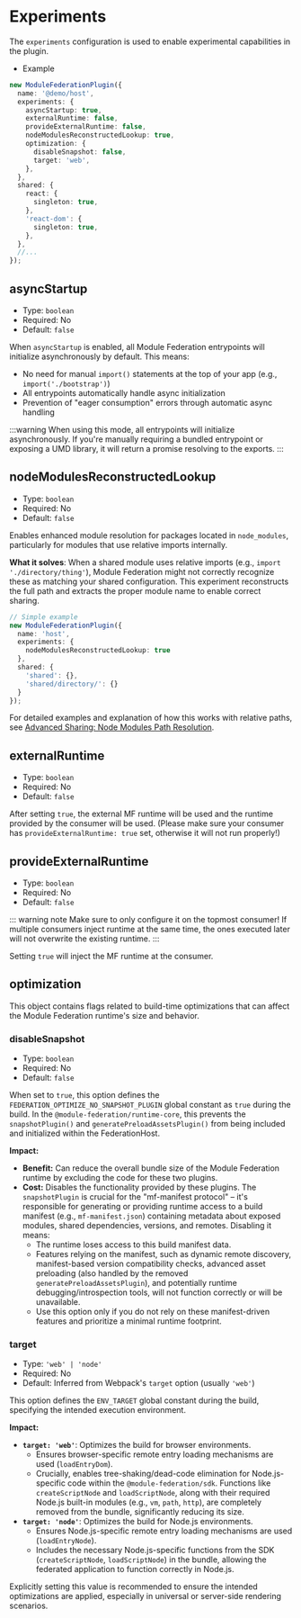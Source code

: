 # Experiments

The `experiments` configuration is used to enable experimental capabilities in the plugin.

- Example

```ts
new ModuleFederationPlugin({
  name: '@demo/host',
  experiments: {
    asyncStartup: true,
    externalRuntime: false,
    provideExternalRuntime: false,
    nodeModulesReconstructedLookup: true,
    optimization: {
      disableSnapshot: false,
      target: 'web',
    },
  },
  shared: {
    react: {
      singleton: true,
    },
    'react-dom': {
      singleton: true,
    },
  },
  //...
});
```

## asyncStartup

- Type: `boolean`
- Required: No
- Default: `false`

When `asyncStartup` is enabled, all Module Federation entrypoints will initialize asynchronously by default. This means:

- No need for manual `import()` statements at the top of your app (e.g., `import('./bootstrap')`)
- All entrypoints automatically handle async initialization
- Prevention of "eager consumption" errors through automatic async handling

:::warning
When using this mode, all entrypoints will initialize asynchronously. If you're manually requiring a bundled entrypoint or exposing a UMD library, it will return a promise resolving to the exports.
:::

## nodeModulesReconstructedLookup

- Type: `boolean`
- Required: No
- Default: `false`

Enables enhanced module resolution for packages located in `node_modules`, particularly for modules that use relative imports internally.

**What it solves**: When a shared module uses relative imports (e.g., `import './directory/thing'`), Module Federation might not correctly recognize these as matching your shared configuration. This experiment reconstructs the full path and extracts the proper module name to enable correct sharing.

```ts
// Simple example
new ModuleFederationPlugin({
  name: 'host',
  experiments: {
    nodeModulesReconstructedLookup: true
  },
  shared: {
    'shared': {},
    'shared/directory/': {}
  }
});
```

For detailed examples and explanation of how this works with relative paths, see [Advanced Sharing: Node Modules Path Resolution](/configure/advanced-sharing#node-modules-path-resolution).

## externalRuntime

- Type: `boolean`
- Required: No
- Default: `false`

After setting `true`, the external MF runtime will be used and the runtime provided by the consumer will be used. (Please make sure your consumer has `provideExternalRuntime: true` set, otherwise it will not run properly!)

## provideExternalRuntime

- Type: `boolean`
- Required: No
- Default: `false`

::: warning note
Make sure to only configure it on the topmost consumer! If multiple consumers inject runtime at the same time, the ones executed later will not overwrite the existing runtime.
:::

Setting `true` will inject the MF runtime at the consumer.

## optimization

This object contains flags related to build-time optimizations that can affect the Module Federation runtime's size and behavior.

### disableSnapshot

- Type: `boolean`
- Required: No
- Default: `false`

When set to `true`, this option defines the `FEDERATION_OPTIMIZE_NO_SNAPSHOT_PLUGIN` global constant as `true` during the build. In the `@module-federation/runtime-core`, this prevents the `snapshotPlugin()` and `generatePreloadAssetsPlugin()` from being included and initialized within the FederationHost.

**Impact:**
*   **Benefit:** Can reduce the overall bundle size of the Module Federation runtime by excluding the code for these two plugins.
*   **Cost:** Disables the functionality provided by these plugins. The `snapshotPlugin` is crucial for the "mf-manifest protocol" – it's responsible for generating or providing runtime access to a build manifest (e.g., `mf-manifest.json`) containing metadata about exposed modules, shared dependencies, versions, and remotes. Disabling it means:
    *   The runtime loses access to this build manifest data.
    *   Features relying on the manifest, such as dynamic remote discovery, manifest-based version compatibility checks, advanced asset preloading (also handled by the removed `generatePreloadAssetsPlugin`), and potentially runtime debugging/introspection tools, will not function correctly or will be unavailable.
    *   Use this option only if you do not rely on these manifest-driven features and prioritize a minimal runtime footprint.

### target

- Type: `'web' | 'node'`
- Required: No
- Default: Inferred from Webpack's `target` option (usually `'web'`)

This option defines the `ENV_TARGET` global constant during the build, specifying the intended execution environment.

**Impact:**
*   **`target: 'web'`**: Optimizes the build for browser environments.
    *   Ensures browser-specific remote entry loading mechanisms are used (`loadEntryDom`).
    *   Crucially, enables tree-shaking/dead-code elimination for Node.js-specific code within the `@module-federation/sdk`. Functions like `createScriptNode` and `loadScriptNode`, along with their required Node.js built-in modules (e.g., `vm`, `path`, `http`), are completely removed from the bundle, significantly reducing its size.
*   **`target: 'node'`**: Optimizes the build for Node.js environments.
    *   Ensures Node.js-specific remote entry loading mechanisms are used (`loadEntryNode`).
    *   Includes the necessary Node.js-specific functions from the SDK (`createScriptNode`, `loadScriptNode`) in the bundle, allowing the federated application to function correctly in Node.js.

Explicitly setting this value is recommended to ensure the intended optimizations are applied, especially in universal or server-side rendering scenarios.
